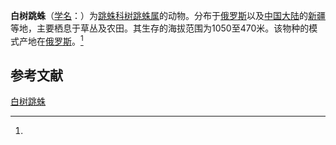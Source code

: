 {{Speciesbox
| name = 白树跳蛛
| status = 
| status_system = 
| image = 
| genus = Yllenus
| species = albocinctus
| authority = (Kroneberg, 1875)<ref name='id14908'>{{cite web| url =http://www.bioinfo.cn/db05/BjdwSpecies.php?action=view&id=14908| title =白树跳蛛| work =《中国动物物种编目数据库》| publisher =中国科学院微生物研究所| author =中国科学院动物研究所| accessdate =2009-04-28| deadurl =yes| archiveurl =https://web.archive.org/web/20160305095620/http://www.bioinfo.cn/db05/BjdwSpecies.php?action=view&id=14908| archivedate =2016-03-05}}</ref>
}}

'''白树跳蛛'''（[[学名|学名]]：{{lang|la|''Yllenus albocinctus''}}）为[[跳蛛科|跳蛛科]][[树跳蛛属|树跳蛛属]]的动物。分布于[[俄罗斯|俄罗斯]]以及[[中国大陆|中国大陆]]的[[新疆|新疆]]等地，主要栖息于草丛及农田。其生存的海拔范围为1050至470米。该物种的模式产地在[[俄罗斯|俄罗斯]]。<ref name='id14908'/>

== 参考文献 ==
{{reflist}}

{{Wikispecies|Yllenus albocinctus}}
{{Taxonbar|from=Q2979569}}

[[Category:树跳蛛属|白树跳蛛]]


{{蜘蛛小作品}}